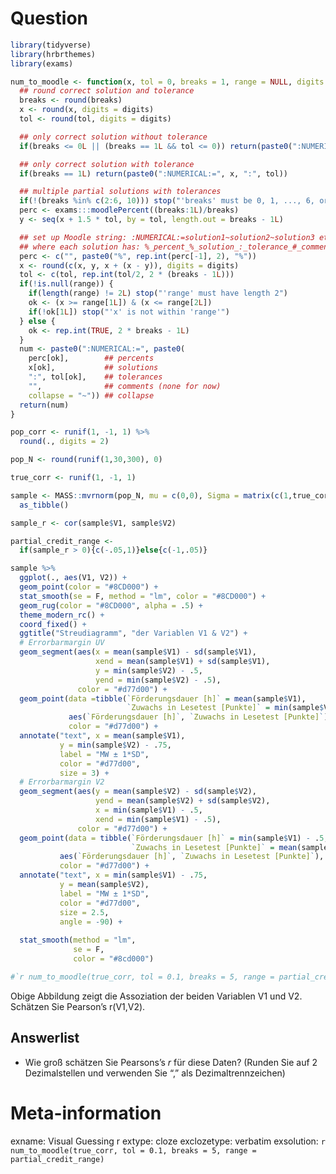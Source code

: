 Question
========
```r
library(tidyverse)
library(hrbrthemes)
library(exams)

num_to_moodle <- function(x, tol = 0, breaks = 1, range = NULL, digits = 5) {
  ## round correct solution and tolerance
  breaks <- round(breaks)
  x <- round(x, digits = digits)
  tol <- round(tol, digits = digits)

  ## only correct solution without tolerance
  if(breaks <= 0L || (breaks == 1L && tol <= 0)) return(paste0(":NUMERICAL:=", x))

  ## only correct solution with tolerance
  if(breaks == 1L) return(paste0(":NUMERICAL:=", x, ":", tol))

  ## multiple partial solutions with tolerances
  if(!(breaks %in% c(2:6, 10))) stop("'breaks' must be 0, 1, ..., 6, or 10")
  perc <- exams:::moodlePercent((breaks:1L)/breaks)
  y <- seq(x + 1.5 * tol, by = tol, length.out = breaks - 1L)

  ## set up Moodle string: :NUMERICAL:=solution1~solution2~solution3 etc.
  ## where each solution has: %_percent_%_solution_:_tolerance_#_comment_
  perc <- c("", paste0("%", rep.int(perc[-1], 2), "%"))
  x <- round(c(x, y, x + (x - y)), digits = digits)
  tol <- c(tol, rep.int(tol/2, 2 * (breaks - 1L)))
  if(!is.null(range)) {
    if(length(range) != 2L) stop("'range' must have length 2")
    ok <- (x >= range[1L]) & (x <= range[2L])
    if(!ok[1L]) stop("'x' is not within 'range'")
  } else {
    ok <- rep.int(TRUE, 2 * breaks - 1L)
  }
  num <- paste0(":NUMERICAL:=", paste0(
    perc[ok],        ## percents
    x[ok],           ## solutions
    ":", tol[ok],    ## tolerances
    "",              ## comments (none for now)
    collapse = "~")) ## collapse
  return(num)
}

pop_corr <- runif(1, -1, 1) %>% 
  round(., digits = 2)

pop_N <- round(runif(1,30,300), 0)

true_corr <- runif(1, -1, 1)

sample <- MASS::mvrnorm(pop_N, mu = c(0,0), Sigma = matrix(c(1,true_corr,true_corr,1),2,2)) %>% 
  as_tibble()

sample_r <- cor(sample$V1, sample$V2)

partial_credit_range <- 
  if(sample_r > 0){c(-.05,1)}else{c(-1,.05)}

sample %>% 
  ggplot(., aes(V1, V2)) + 
  geom_point(color = "#8CD000") +
  stat_smooth(se = F, method = "lm", color = "#8CD000") +
  geom_rug(color = "#8CD000", alpha = .5) + 
  theme_modern_rc() + 
  coord_fixed() +
  ggtitle("Streudiagramm", "der Variablen V1 & V2") +
  # Errorbarmargin UV
  geom_segment(aes(x = mean(sample$V1) - sd(sample$V1), 
                   xend = mean(sample$V1) + sd(sample$V1),
                   y = min(sample$V2) - .5,
                   yend = min(sample$V2) - .5),
               color = "#d77d00") + 
  geom_point(data =tibble(`Förderungsdauer [h]` = mean(sample$V1),
                          `Zuwachs in Lesetest [Punkte]` = min(sample$V2) - .5),
             aes(`Förderungsdauer [h]`, `Zuwachs in Lesetest [Punkte]`),
             color = "#d77d00") +
  annotate("text", x = mean(sample$V1), 
           y = min(sample$V2) - .75, 
           label = "MW ± 1*SD",
           color = "#d77d00",
           size = 3) +
  # Errorbarmargin V2
  geom_segment(aes(y = mean(sample$V2) - sd(sample$V2), 
                   yend = mean(sample$V2) + sd(sample$V2),
                   x = min(sample$V1) - .5,
                   xend = min(sample$V1) - .5),
               color = "#d77d00") +
  geom_point(data = tibble(`Förderungsdauer [h]` = min(sample$V1) - .5,
                           `Zuwachs in Lesetest [Punkte]` = mean(sample$V2)),
           aes(`Förderungsdauer [h]`, `Zuwachs in Lesetest [Punkte]`),
           color = "#d77d00") +
  annotate("text", x = min(sample$V1) - .75, 
           y = mean(sample$V2), 
           label = "MW ± 1*SD",
           color = "#d77d00",
           size = 2.5,
           angle = -90) +
 
  stat_smooth(method = "lm", 
              se = F, 
              color = "#8cd000")

#`r num_to_moodle(true_corr, tol = 0.1, breaks = 5, range = partial_credit_range)`
```

Obige Abbildung zeigt die Assoziation der beiden Variablen V1 und V2. Schätzen Sie Pearson's r(V1,V2).

Answerlist
----------
* Wie groß schätzen Sie Pearsons's $r$ für diese Daten? (Runden Sie auf 2 Dezimalstellen und verwenden Sie "," als Dezimaltrennzeichen)



Meta-information
================
exname: Visual Guessing r 
extype: cloze
exclozetype: verbatim
exsolution: `r num_to_moodle(true_corr, tol = 0.1, breaks = 5, range = partial_credit_range)`
